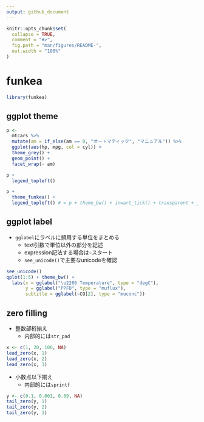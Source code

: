 ```yaml
---
output: github_document
---
```


<!-- README.md is generated from README.Rmd. Please edit that file -->

```r
knitr::opts_chunk$set(
  collapse = TRUE,
  comment = "#>",
  fig.path = "man/figures/README-",
  out.width = "100%"
)
```

# funkea

<!-- badges: start -->
<!-- badges: end -->

```r
library(funkea)
```


## ggplot theme

```r
p <-
  mtcars %>%
  mutate(am = if_else(am == 0, "オートマティック", "マニュアル")) %>%
  ggplot(aes(hp, mpg, col = cyl)) +
  theme_grey() +
  geom_point() +
  facet_wrap(~ am)

p + 
  legend_topleft()

p +
  theme_funkea() +
  legend_topleft() # = p + theme_bw() + inwart_tick() + transparent + jpn
```

## ggplot label

- `gglabel`にラベルに頻用する単位をまとめる
    - text引数で単位以外の部分を記述
    - expression記法する場合は`~`スタート
    - `see_unicode()`で主要なunicodeを確認

```r
see_unicode()
qplot(1:5) + theme_bw() +
  labs(x = gglabel("\u2206 Temperature", type = "degC"),
       y = gglabel("PPFD", type = "muflux"),
       subtitle = gglabel(~CO[2], type = "muconc"))
```

## zero filling

- 整数部桁揃え
    - 内部的には`str_pad`

```r
x <- c(1, 20, 100, NA)
lead_zero(x, 1)
lead_zero(x, 2)
lead_zero(x, 3)
```

- 小数点以下揃え
    - 内部的には`sprintf`

```r
y <- c(0.1, 0.001, 0.09, NA)
tail_zero(y, 1)
tail_zero(y, 2)
tail_zero(y, 3)
```


